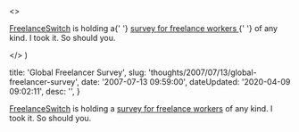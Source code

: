 

  <>
    <p>
      <a href="http&#58;//freelanceswitch.com/">FreelanceSwitch</a> is holding a{' '}
      <a href="http&#58;//freelanceswitch.com/unite">
        survey for freelance workers
      </a>{' '}
      of any kind. I took it. So should you.
    </p>
  </>
)


  title: 'Global Freelancer Survey',
  slug: 'thoughts/2007/07/13/global-freelancer-survey',
  date: '2007-07-13 09:59:00',
  dateUpdated: '2020-04-09 09:02:11',
  desc: '',
}

[FreelanceSwitch](http://freelanceswitch.com/) is holding a [survey for freelance workers](http://freelanceswitch.com/unite) of any kind. I took it. So should you.
